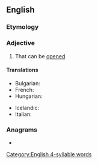 ==English==

===Etymology===
{{suffix|en|open|able}}

===Adjective===
{{en-adj}}

# That can be [[opened]]

====Translations====
{{trans-top|that can be opened}}
* Bulgarian: {{t|bg|отваряем|m|sc=Cyrl}}
* French: {{t+|fr|ouvrable}}
* Hungarian: {{t|hu|kinyitható}}
{{trans-mid}}
* Icelandic: {{t|is|opnanlegur}}
* Italian: {{t|it|apribile}}
{{trans-bottom}}

===Anagrams===
* {{anagrams|en|bean pole|bean-pole|beanpole}}

[[Category:English 4-syllable words]]